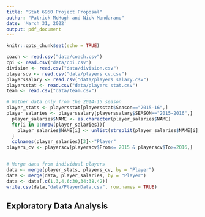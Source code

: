 ```yaml
---
title: "Stat 6950 Project Proposal"
author: "Patrick McHugh and Nick Mandarano"
date: 'March 31, 2022'
output: pdf_document
---
```


```r
knitr::opts_chunk$set(echo = TRUE)

coach <- read.csv("data/coach.csv")
cpi <- read.csv("data/cpi.csv")
division <- read.csv("data/division.csv")
playerscv <- read.csv("data/players cv.csv")
playerssalary <- read.csv("data/players salary.csv")
playersstat <- read.csv("data/players stat.csv")
team <- read.csv("data/team.csv")
```

```r
# Gather data only from the 2014-15 season
player_stats <- playersstat[playersstat$Season=="2015-16",]
player_salaries <- playerssalary[playerssalary$SEASON=="2015-2016",]
  player_salaries$NAME <- as.character(player_salaries$NAME)
  for(i in 1:nrow(player_salaries)){
    player_salaries$NAME[i] <- unlist(strsplit(player_salaries$NAME[i],","))[1]
  }
  colnames(player_salaries)[3]<-"Player"
players_cv <- playerscv[playerscv$From<= 2015 & playerscv$To>=2016,]
  

# Merge data from individual players
data <- merge(player_stats, players_cv, by = "Player")
data <- merge(data, player_salaries, by = "Player")
data <- data[,c(1,3,4,6:30,34:38,42)]
write.csv(data,"data/PlayerData.csv", row.names = TRUE)

```

## Exploratory Data Analysis

```r
```

